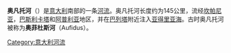 '''奥凡托河'''（{{lang-it|Ofanto}}）是[[意大利|意大利]]南部的一条[[河流|河流]]。奥凡托河长度约为145公里，流经[[坎帕尼亚|坎帕尼亚]]，[[巴斯利卡塔|巴斯利卡塔]]和[[阿普利亚|阿普利亚]]地区，并在[[巴列塔|巴列塔]]附近注入[[亚得里亚海|亚得里亚海]]。古时奥凡托河被称为'''奥菲杜斯河'''（Aufidus）。


{{italy-geo-stub}}
[[Category:意大利河流|Category:意大利河流]]